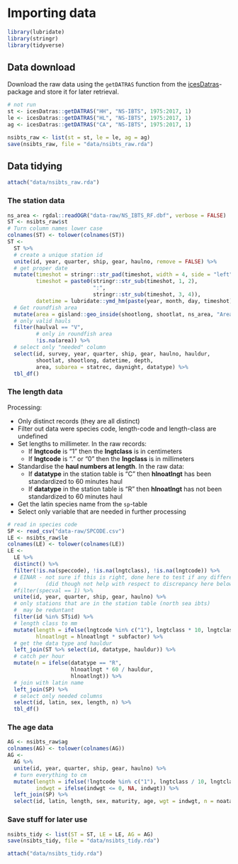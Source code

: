 # Importing data {#import}

```r
library(lubridate)
library(stringr)
library(tidyverse)
```

## Data download

Download the raw data using the `getDATRAS` function from the [icesDatras](https://github.com/ices-tools-prod/icesDatras)-package and store it for later retrieval.

```r
# not run
st <- icesDatras::getDATRAS("HH", "NS-IBTS", 1975:2017, 1)
le <- icesDatras::getDATRAS("HL", "NS-IBTS", 1975:2017, 1)
ag <- icesDatras::getDATRAS("CA", "NS-IBTS", 1975:2017, 1)

nsibts_raw <- list(st = st, le = le, ag = ag)
save(nsibts_raw, file = "data/nsibts_raw.rda")
```

## Data tidying

```r
attach("data/nsibts_raw.rda")
```

### The station data

<!-- Need to explain the area stuff -->

```r
ns_area <- rgdal::readOGR("data-raw/NS_IBTS_RF.dbf", verbose = FALSE)
ST <- nsibts_raw$st
# Turn column names lower case
colnames(ST) <- tolower(colnames(ST))
ST <- 
  ST %>% 
  # create a unique station id
  unite(id, year, quarter, ship, gear, haulno, remove = FALSE) %>%
  # get proper date
  mutate(timeshot = stringr::str_pad(timeshot, width = 4, side = "left", pad = "0"),
         timeshot = paste0(stringr::str_sub(timeshot, 1, 2),
                           ":",
                           stringr::str_sub(timeshot, 3, 4)),
         datetime = lubridate::ymd_hm(paste(year, month, day, timeshot))) %>% 
  # Get roundfish area
  mutate(area = gisland::geo_inside(shootlong, shootlat, ns_area, "AreaName")) %>% 
  # only valid hauls
  filter(haulval == "V",
         # only in roundfish area
         !is.na(area)) %>% 
  # select only "needed" column
  select(id, survey, year, quarter, ship, gear, haulno, hauldur,
         shootlat, shootlong, datetime, depth, 
         area, subarea = statrec, daynight, datatype) %>% 
  tbl_df()
```


### The length data

Processing:

* Only distinct records (they are all distinct)
* Filter out data were species code, length-code and length-class are undefined
* Set lengths to millimeter. In the raw records:
    - If **lngtcode** is "1" then the **lngtclass** is in centimeters
    - If **lngtcode** is "." or "0" then the **lngclass** is in millimeters
* Standardise the **haul numbers at length**. In the raw data:
    - If **datatype** in the station table is "C" then **hlnoatlngt** has been standardized to 60 minutes haul
    - If **datatype** in the station table is "R" then **hlnoatlngt** has not been standardized to 60 minutes haul
* Get the latin species name from the `sp`-table
* Select only variable that are needed in further processing
    
```r
# read in species code
SP <- read_csv("data-raw/SPCODE.csv")
LE <- nsibts_raw$le
colnames(LE) <- tolower(colnames(LE))
LE <-
  LE %>%
  distinct() %>%
  filter(!is.na(speccode), !is.na(lngtclass), !is.na(lngtcode)) %>%
  # EINAR - not sure if this is right, done here to test if any difference
  #         (did though not help with respect to discrepancy here below)
  #filter(specval == 1) %>% 
  unite(id, year, quarter, ship, gear, haulno) %>%
  # only stations that are in the station table (north sea ibts)
  #  may be reduntant
  filter(id %in% ST$id) %>% 
  # length class to mm
  mutate(length = ifelse(lngtcode %in% c("1"), lngtclass * 10, lngtclass),
         hlnoatlngt = hlnoatlngt * subfactor) %>% 
  # get the data type and hauldur
  left_join(ST %>% select(id, datatype, hauldur)) %>% 
  # catch per hour
  mutate(n = ifelse(datatype == "R",
                    hlnoatlngt * 60 / hauldur,
                    hlnoatlngt)) %>% 
  # join with latin name
  left_join(SP) %>%
  # select only needed columns
  select(id, latin, sex, length, n) %>% 
  tbl_df()
```

### The age data

```r
AG <- nsibts_raw$ag
colnames(AG) <- tolower(colnames(AG))
AG <- 
  AG %>% 
  unite(id, year, quarter, ship, gear, haulno) %>% 
  # turn everything to cm
  mutate(length = ifelse(!lngtcode %in% c("1"), lngtclass / 10, lngtclass), 
         indwgt = ifelse(indwgt <= 0, NA, indwgt)) %>% 
  left_join(SP) %>% 
  select(id, latin, length, sex, maturity, age, wgt = indwgt, n = noatalk) 
```

### Save stuff for later use

```r
nsibts_tidy <- list(ST = ST, LE = LE, AG = AG)
save(nsibts_tidy, file = "data/nsibts_tidy.rda")
```

```r
attach("data/nsibts_tidy.rda")
```

